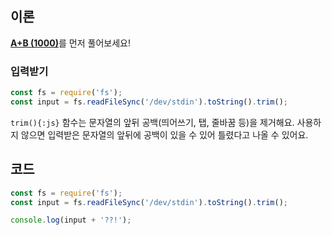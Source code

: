 ## 이론

[**A+B (1000)**](1000?language=js)를 먼저 풀어보세요!

### 입력받기

```js {2}
const fs = require('fs');
const input = fs.readFileSync('/dev/stdin').toString().trim();
```

`trim(){:js}` 함수는 문자열의 앞뒤 공백(띄어쓰기, 탭, 줄바꿈 등)을 제거해요.
사용하지 않으면 입력받은 문자열의 앞뒤에 공백이 있을 수 있어 틀렸다고 나올 수 있어요.

## 코드

```js
const fs = require('fs');
const input = fs.readFileSync('/dev/stdin').toString().trim();

console.log(input + '??!');
```

